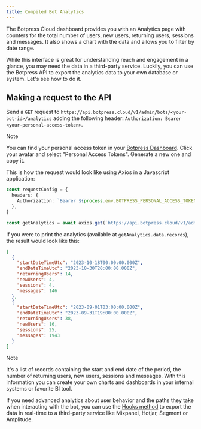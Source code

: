 ```yaml
---
title: Compiled Bot Analytics
---
```


The Botpress Cloud dashboard provides you with an Analytics page with counters for the total number of users, new users, returning users, sessions and messages. It also shows a chart with the data and allows you to filter by date range.

While this interface is great for understanding reach and engagement in a glance, you may need the data in a third-party service. Luckily, you can use the Botpress API to export the analytics data to your own database or system. Let's see how to do it.

## Making a request to the API

Send a `GET` request to `https://api.botpress.cloud/v1/admin/bots/<your-bot-id>/analytics` adding the following header: `Authorization: Bearer <your-personal-access-token>`.

<Note>
Note

You can find your personal access token in your [Botpress Dashboard](https://app.botpress.cloud/). Click your avatar and select "Personal Access Tokens". Generate a new one and copy it.
</Note>

This is how the request would look like using Axios in a Javascript application:

```ts
const requestConfig = {
  headers: {
    Authorization: `Bearer ${process.env.BOTPRESS_PERSONAL_ACCESS_TOKEN}`,
  },
}

const getAnalytics = await axios.get(`https://api.botpress.cloud/v1/admin/${botId}/analytics`, requestConfig)
```

If you were to print the analytics (available at `getAnalytics.data.records`), the result would look like this:

```json
[
  {
    "startDateTimeUtc": "2023-10-18T00:00:00.000Z",
    "endDateTimeUtc": "2023-10-30T20:00:00.000Z",
    "returningUsers": 14,
    "newUsers": 4,
    "sessions": 4,
    "messages": 146
  },
  {
    "startDateTimeUtc": "2023-09-01T03:00:00.000Z",
    "endDateTimeUtc": "2023-09-31T19:00:00.000Z",
    "returningUsers": 38,
    "newUsers": 16,
    "sessions": 25,
    "messages": 1943
  }
]
```

<Note>
Note

It's a list of records containing the start and end date of the period, the number of returning users, new users, sessions and messages. With this information you can create your own charts and dashboards in your internal systems or favorite BI tool.
</Note>

If you need advanced analytics about user behavior and the paths they take when interacting with the bot, you can use the [Hooks method](/guides/studio/interface/hooks) to export the data in real-time to a third-party service like Mixpanel, Hotjar, Segment or Amplitude.
